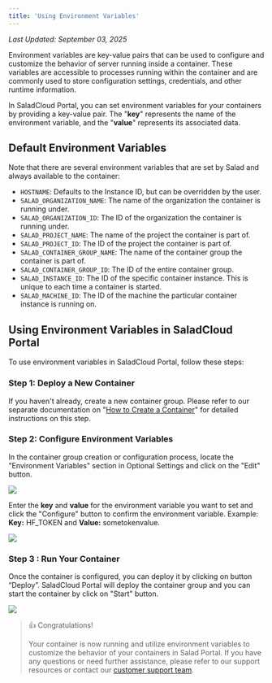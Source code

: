 ```yaml
---
title: 'Using Environment Variables'
---
```


_Last Updated: September 03, 2025_

Environment variables are key-value pairs that can be used to configure and customize the behavior of server running
inside a container. These variables are accessible to processes running within the container and are commonly used to
store configuration settings, credentials, and other runtime information.

In SaladCloud Portal, you can set environment variables for your containers by providing a key-value pair. The "**key**"
represents the name of the environment variable, and the "**value**" represents its associated data.

## Default Environment Variables

Note that there are several environment variables that are set by Salad and always available to the container:

- `HOSTNAME`: Defaults to the Instance ID, but can be overridden by the user.
- `SALAD_ORGANIZATION_NAME`: The name of the organization the container is running under.
- `SALAD_ORGANIZATION_ID`: The ID of the organization the container is running under.
- `SALAD_PROJECT_NAME`: The name of the project the container is part of.
- `SALAD_PROJECT_ID`: The ID of the project the container is part of.
- `SALAD_CONTAINER_GROUP_NAME`: The name of the container group the container is part of.
- `SALAD_CONTAINER_GROUP_ID`: The ID of the entire container group.
- `SALAD_INSTANCE_ID`: The ID of the specific container instance. This is unique to each time a container is started.
- `SALAD_MACHINE_ID`: The ID of the machine the particular container instance is running on.

## **Using Environment Variables in SaladCloud Portal**

To use environment variables in SaladCloud Portal, follow these steps:

### Step 1: **Deploy a New Container**

If you haven't already, create a new container group. Please refer to our separate documentation on
"[How to Create a Container](/container-engine/explanation/container-groups/container-groups)" for detailed instructions
on this step.

### Step 2: Configure Environment Variables

In the container group creation or configuration process, locate the "Environment Variables" section in Optional
Settings and click on the "Edit" button.

<img src="/container-engine/images/portal-edit-environment-variables.png" />

Enter the **key** and **value** for the environment variable you want to set and click the "Configure" button to confirm
the environment variable. Example: **Key:** HF_TOKEN and **Value:** sometokenvalue.

<img src="/container-engine/images/portal-environment-variables-key-value-edit-2.png" />

### Step 3 : Run Your Container

Once the container is configured, you can deploy it by clicking on button “Deploy”. SaladCloud Portal will deploy the
container group and you can start the container by click on "Start" button.

<img src="/container-engine/images/portal-start-container-group.png" />

> 👍 Congratulations!
>
> Your container is now running and utilize environment variables to customize the behavior of your containers in Salad
> Portal. If you have any questions or need further assistance, please refer to our support resources or contact our
> [customer support team](mailto:cloud@salad.com).
